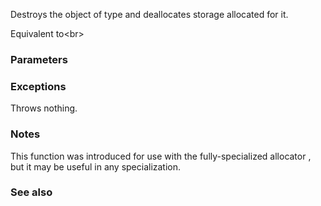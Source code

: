 {{cpp/memory/polymorphic_allocator/title|delete_object}}
{{cpp/memory/polymorphic_allocator/navbar}}

{{ddcl|since=c++20|
template&lt; class U &gt;
void delete_object( U* p );
}}

Destroys the object of type {{tt|U}} and deallocates storage allocated for it.

Equivalent to&lt;br&gt;
{{c|std::allocator_traits&lt;polymorphic_allocator&gt;::destroy(*this, p);
deallocate_object(p);
}}

===Parameters===
{{par begin}}
{{par|p|pointer to the object to destroy and deallocate}}
{{par end}}

===Exceptions===
Throws nothing.

===Notes===
This function was introduced for use with the fully-specialized allocator {{c|std::pmr::polymorphic_allocator&lt;&gt;}}, but it may be useful in any specialization.

===See also===
{{dsc begin}}
{{dsc inc|cpp/memory/polymorphic_allocator/dsc deallocate_bytes}}
{{dsc inc|cpp/memory/polymorphic_allocator/dsc deallocate_object}}
{{dsc inc|cpp/memory/allocator traits/dsc deallocate}}
{{dsc inc|cpp/memory/memory resource/dsc deallocate}}
{{dsc end}}

{{langlinks|es|ja|ru|zh}}